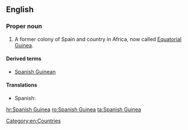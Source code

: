 ==English==
{{wikipedia}}

===Proper noun===
{{en-proper noun}}

# A former colony of Spain and country in Africa, now called [[Equatorial Guinea]].

====Derived terms====
* [[Spanish Guinean]]

====Translations====
{{trans-top|former country of Africa}}
* Spanish: {{t|es|Guinea Española|f}}
{{trans-mid}}
{{trans-bottom}}

[[Category:en:Countries]]

[[hr:Spanish Guinea]]
[[ro:Spanish Guinea]]
[[ta:Spanish Guinea]]